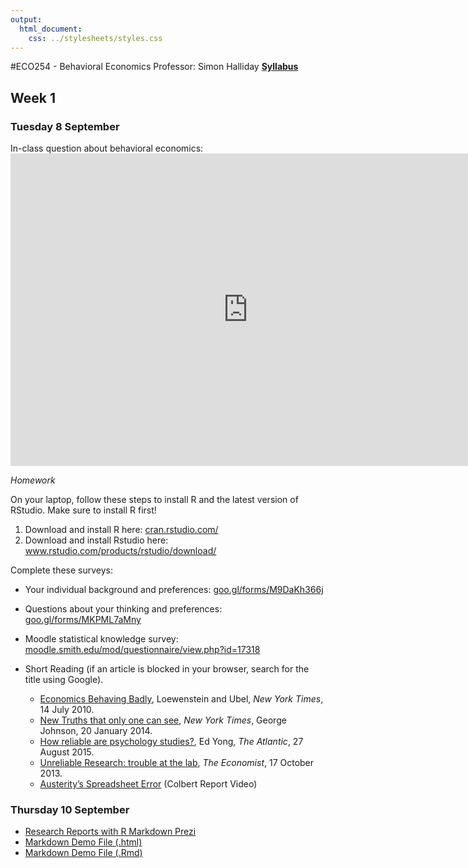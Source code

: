```yaml
---
output: 
  html_document:
    css: ../stylesheets/styles.css
---
```


#ECO254 - Behavioral Economics
Professor: Simon Halliday
**[Syllabus](fall_2015/Admin/Syllabus/syllabus.html)**

## Week 1 

### Tuesday 8 September
In-class question about behavioral economics: 
<iframe src="https://docs.google.com/a/smith.edu/forms/d/1j0vinY1FzSlo7UpYcmOb2xM4zGbf5C5QqKlDjUZznq8/viewform?embedded=true" width="760" height="500" frameborder="0" marginheight="0" marginwidth="0">Loading...</iframe>

*Homework*

On your laptop, follow these steps to install R and the latest version of RStudio. Make sure to install R first!

1. Download and install R here: [cran.rstudio.com/]("https://cran.rstudio.com/")
2. Download and install Rstudio here: [www.rstudio.com/products/rstudio/download/]("https://www.rstudio.com/products/rstudio/download/")

Complete these surveys: 

- Your individual background and preferences: [goo.gl/forms/M9DaKh366j]("https://goo.gl/forms/M9DaKh366j")
- Questions about your thinking and preferences: [goo.gl/forms/MKPML7aMny]("https://goo.gl/forms/MKPML7aMny")
- Moodle statistical knowledge survey: [moodle.smith.edu/mod/questionnaire/view.php?id=17318]("https://moodle.smith.edu/mod/questionnaire/view.php?id=17318")

- Short Reading (if an article is blocked in your browser, search for the title using
Google).
    - [Economics Behaving Badly]("http://www.nytimes.com/2010/07/15/opinion/15loewenstein.html"), Loewenstein and Ubel, *New York Times*, 14 July 2010.  
    - [New Truths that only one can see]("http://www.nytimes.com/2014/01/21/science/new-truths-that-only-one-can-see.html"),
    *New York Times*,  George Johnson, 20 January 2014. 
    - [How reliable are psychology studies?]("http://www.theatlantic.com/health/archive/2015/08/psychology-studies-reliability-reproducability-nosek/402466/"), Ed Yong, *The Atlantic*, 27 August 2015.
    - [Unreliable Research: trouble at the lab]("http://www.economist.com/news/briefing/21588057-scientists-think-science-self-correcting-alarming-degree-it-not-trouble"), 
    *The Economist*, 17 October 2013.
    - [Austerity's Spreadsheet Error]("http://thecolbertreport.cc.com/videos/dcyvro/austerity-s-spreadsheet-error") (Colbert Report Video)


### Thursday 10 September
- [Research Reports with R Markdown Prezi](http://prezi.com/8pwudebf9jof/reproducible-20/)
- [Markdown Demo File (.html)](markdown-demo.html)
- [Markdown Demo File (.Rmd)](markdown-demo.Rmd)

